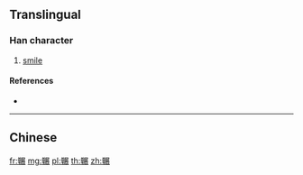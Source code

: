 {{character info/new}}
{{also|囅}}
==Translingual==

===Han character===
{{Han char|rn=12|rad=八|as=16|sn=18|four=|canj=CJSTV|ids=⿰单展}}

# [[smile]]

====References====
* {{Han ref|kx=0157.201|hdz=10254.030|uh=5181|ud=20865}}

----

==Chinese==
{{zh-see|囅}}

[[fr:冁]]
[[mg:冁]]
[[pl:冁]]
[[th:冁]]
[[zh:冁]]